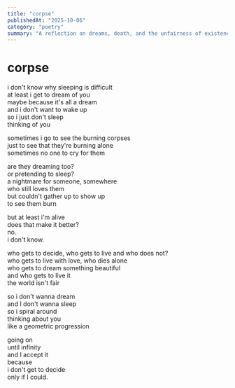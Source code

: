 ```yaml
---
title: "corpse"
publishedAt: "2025-10-06"
category: "poetry"
summary: "A reflection on dreams, death, and the unfairness of existence."
---
```


# corpse

i don't know why sleeping is difficult<br />
at least i get to dream of you<br />
maybe because it's all a dream<br />
and i don't want to wake up<br />
so i just don't sleep<br />
thinking of you<br />

sometimes i go to see the burning corpses<br />
just to see that they're burning alone<br />
sometimes no one to cry for them<br />

are they dreaming too?<br />
or pretending to sleep?<br />
a nightmare for someone, somewhere<br />
who still loves them<br />
but couldn't gather up to show up<br />
to see them burn<br />

but at least i'm alive<br />
does that make it better?<br />
no.<br />
i don't know.<br />

who gets to decide, who gets to live and who does not?<br />
who gets to live with love, who dies alone<br />
who gets to dream something beautiful<br />
and who gets to live it<br />
the world isn't fair<br />

so i don't wanna dream<br />
and I don't wanna sleep<br />
so i spiral around<br />
thinking about you<br />
like a geometric progression<br />

going on<br />
until infinity<br />
and I accept it<br />
because<br />
i don't get to decide<br />
only if I could.
